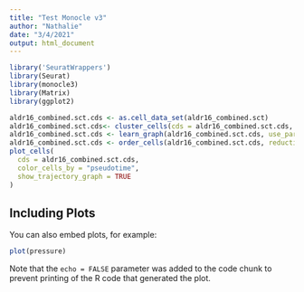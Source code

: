 ```yaml
---
title: "Test Monocle v3"
author: "Nathalie"
date: "3/4/2021"
output: html_document
---
```


```r
library('SeuratWrappers')
library(Seurat)
library(monocle3)
library(Matrix)
library(ggplot2)
```



```r
aldr16_combined.sct.cds <- as.cell_data_set(aldr16_combined.sct)
aldr16_combined.sct.cds<- cluster_cells(cds = aldr16_combined.sct.cds, reduction_method = "UMAP")
aldr16_combined.sct.cds <- learn_graph(aldr16_combined.sct.cds, use_partition = TRUE)
aldr16_combined.sct.cds <- order_cells(aldr16_combined.sct.cds, reduction_method = "UMAP")
plot_cells(
  cds = aldr16_combined.sct.cds,
  color_cells_by = "pseudotime",
  show_trajectory_graph = TRUE
)
```

## Including Plots

You can also embed plots, for example:

```r
plot(pressure)
```

Note that the `echo = FALSE` parameter was added to the code chunk to prevent printing of the R code that generated the plot.
